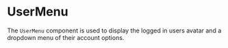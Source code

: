 

<Meta
  title="Organism/UserMenu"
/>

# UserMenu

The `UserMenu` component is used to display the logged in users avatar and a dropdown menu of their account options.

<Canvas withSource="open">
  <Story name="Default">
    <UserMenu user={users[0]} />
  </Story>
</Canvas>
